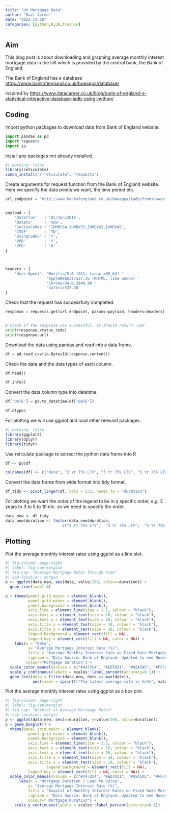 ```yaml
---
title: "UK Mortgage Data"
author: "Ravi Verma"
date: "2022-12-20"
categories: [python,R,UK,finance]
---
```


## Aim

This blog post is about downloading and graphing average monthly interest mortgage data in the UK which is provided by the central bank, the Bank of England.

The Bank of England has a database <https://www.bankofengland.co.uk/boeapps/database/>

Inspired by <https://www.datacareer.co.uk/blog/bank-of-england-s-statistical-interactive-database-iadb-using-python/>

## Coding

Import python packages to download data from Bank of England website.

```python
import pandas as pd
import requests
import io
```

Install any packages not already installed.

```r
#| warning: false
library(reticulate)
conda_install("r-reticulate", "requests")
```

Create arguments for request function from the Bank of England website. Here we specify the data points we want, the time period etc.

```python
url_endpoint = 'http://www.bankofengland.co.uk/boeapps/iadb/fromshowcolumns.asp?csv.x=yes'


payload = {
    'Datefrom'   : '01/Jan/2015',
    'Dateto'     : 'now',
    'SeriesCodes': 'IUMBV34,IUMBV37,IUMBV42,IUMBV45',
    'CSVF'       : 'TN',
    'UsingCodes' : 'Y',
    'VPD'        : 'Y',
    'VFD'        : 'N'
}



headers = {
    'User-Agent': 'Mozilla/5.0 (X11; Linux x86_64) '
                  'AppleWebKit/537.36 (KHTML, like Gecko) '
                  'Chrome/54.0.2840.90 '
                  'Safari/537.36'
}
```

Check that the request has successfully completed.

```python
response = requests.get(url_endpoint, params=payload, headers=headers)


# Check if the response was successful, it should return '200'
print(response.status_code)
print(response.url)
```

Download the data using pandas and read into a data frame.

```python
df = pd.read_csv(io.BytesIO(response.content))
```

Check the data and the data types of each column.

```python
df.head()

df.info()
```

Convert the data column type into datetime.

```python
df['DATE'] = pd.to_datetime(df['DATE'])

df.dtypes
```

For plotting we will use ggplot and load other relevant packages.

```r
#| warning: false
library(ggplot2)
library(dplyr)
library(tidyr)
```

Use reticulate package to extract the python data frame into R

```r
df <- py$df

colnames(df) <- c("date", "2 Yr 75% LTV", "3 Yr 75% LTV", "5 Yr 75% LTV", "10 Yr 75% LTV")
```

Convert the data frame from wide format into tidy format.

```r
df_tidy <- pivot_longer(df, cols = 2:5, names_to = "duration")
```

For plotting we want the order of the legend to be in a specific order, e.g. 2 years to 3 to 5 to 10 etc. so we need to specify the order.

```r
data_new <- df_tidy                            
data_new$duration <- factor(data_new$duration,     
                         c("2 Yr 75% LTV",  "3 Yr 75% LTV",  "5 Yr 75% LTV",  "10 Yr 75% LTV"))

```

## Plotting

Plot the average monthly interest rates using ggplot as a line plot.

```r
#| fig-column: page-right
#| label: fig-cap-margin2
#| fig-cap: "Average Mortgage Rates Through Time"
#| cap-location: margin
p <- ggplot(data_new, aes(date, value/100, colour=duration)) +
  geom_line(lwd=1.4)

p + theme(panel.grid.major = element_blank(),
          panel.grid.minor = element_blank(),
          panel.background = element_blank(),
          axis.line = element_line(size = 1.5, colour = "black"),
          axis.text.x = element_text(size = 10, colour = "black"),
          axis.text.y = element_text(size = 10, colour = "black"),
          axis.title.x = element_text(size = 10, colour = "black"),
          axis.title.y = element_text(size = 10, colour = "black"),
          legend.background = element_rect(fill = NA),
          legend.key = element_rect(fill = NA, color = NA)) + 
    labs(x = "Date",
          y= "Average Mortgage Interest Rate (%)",
          title = "Average Monthly Interest Rate on Fixed Rate Mortgages in the UK",
          caption = "Data Source: Bank of England. Updated to end November 2022. Graphic by @Ravi Verma",
         colour="Mortgage Duration") +
  scale_color_manual(values = c("#4472C4", "#ED7D31", "#A5A5A5", "#FFC000")) +
  scale_y_continuous(labels = scales::label_percent(accuracy=0.1)) +
  geom_text(data = filter(data_new, date == max(date)),
            aes(label = sprintf("The latest average rate is %s%%", value)), show.legend = FALSE, nudge_x = -75000000)
```

Plot the average monthly interest rates using ggplot as a box plot.

```r
#| fig-column: page-right
#| label: fig-cap-margin3
#| fig-cap: "Boxplot of Average Mortgage Rates"
#| cap-location: margin
p <- ggplot(data_new, aes(x=duration, y=value/100, color=duration))
p + geom_boxplot() +
  theme(panel.grid.major = element_blank(),
          panel.grid.minor = element_blank(),
          panel.background = element_blank(),
          axis.line = element_line(size = 1.5, colour = "black"),
          axis.text.x = element_text(size = 10, colour = "black"),
          axis.text.y = element_text(size = 10, colour = "black"),
          axis.title.x = element_text(size = 10, colour = "black"),
          axis.title.y = element_text(size = 10, colour = "black"),
                  legend.background = element_rect(fill = NA),
          legend.key = element_rect(fill = NA, color = NA)) +
  scale_color_manual(values = c("#4472C4", "#ED7D31", "#A5A5A5", "#FFC000")) +
      labs(x = "Mortgage Duration / Loan to Value",
          y= "Average Mortgage Interest Rate (%)",
          title = "Boxplot of Monthly Interest Rates on Fixed Rate Mortgages in the UK",
          caption = "Data Source: Bank of England. Updated to end November 2022. Graphic by @Ravi Verma",
          colour=" Mortgage Duration") +
    scale_y_continuous(labels = scales::label_percent(accuracy=0.1))
```

